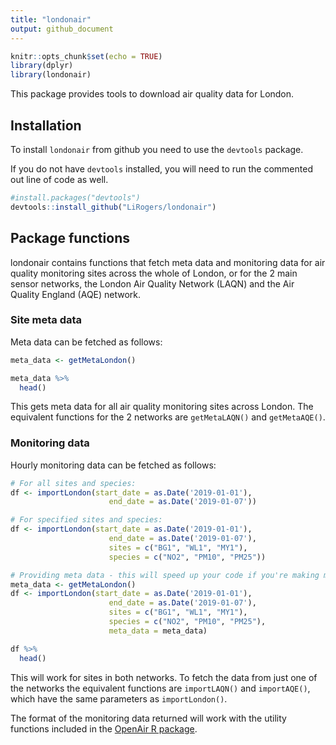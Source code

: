 ```yaml
---
title: "londonair"
output: github_document
---
```


```r
knitr::opts_chunk$set(echo = TRUE)
library(dplyr)
library(londonair)
```


This package provides tools to download air quality data for London.

## Installation

To install `londonair` from github you need to use the `devtools` package.

If you do not have `devtools` installed, you will need to run the commented out line of code as well.


```r
#install.packages("devtools")
devtools::install_github("LiRogers/londonair")
```

## Package functions

londonair contains functions that fetch meta data and monitoring data for air quality monitoring sites across the whole of London, or for the 2 main sensor networks, the London Air Quality Network (LAQN) and the Air Quality England (AQE) network.

### Site meta data

Meta data can be fetched as follows:


```r
meta_data <- getMetaLondon()

meta_data %>%
  head()
```

This gets meta data for all air quality monitoring sites across London. The equivalent functions for the 2 networks are `getMetaLAQN()` and `getMetaAQE()`.

### Monitoring data

Hourly monitoring data can be fetched as follows:

```r
# For all sites and species:
df <- importLondon(start_date = as.Date('2019-01-01'),
                      end_date = as.Date('2019-01-07'))

# For specified sites and species:
df <- importLondon(start_date = as.Date('2019-01-01'),
                      end_date = as.Date('2019-01-07'),
                      sites = c("BG1", "WL1", "MY1"),
                      species = c("NO2", "PM10", "PM25"))

# Providing meta data - this will speed up your code if you're making multiple calls to importLondon
meta_data <- getMetaLondon()
df <- importLondon(start_date = as.Date('2019-01-01'),
                      end_date = as.Date('2019-01-07'),
                      sites = c("BG1", "WL1", "MY1"),
                      species = c("NO2", "PM10", "PM25"),
                      meta_data = meta_data)

df %>% 
  head()
```

This will work for sites in both networks. To fetch the data from just one of the networks the equivalent functions are `importLAQN()` and `importAQE()`, which have the same parameters as `importLondon()`.

The format of the monitoring data returned will work with the utility functions included in the [OpenAir R package](http://davidcarslaw.github.io/openair/).